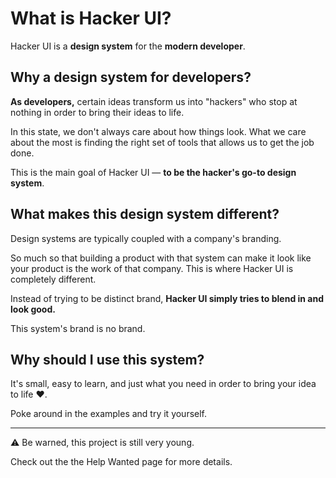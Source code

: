 
# What is Hacker UI?

Hacker UI is a **design system** for the **modern developer**.

## Why a design system for developers?

**As developers,** certain ideas transform us into "hackers" who stop at nothing in order to bring their ideas to life.

In this state, we don't always care about how things look. What we care about the most is finding the right set of tools that allows us to get the job done.

This is the main goal of Hacker UI — **to be the hacker's go-to design system**.

## What makes this design system different?

Design systems are typically coupled with a company's branding.

So much so that building a product with that system can make it look like your product is the work of that company. This is where Hacker UI is completely different.

Instead of trying to be distinct brand, **Hacker UI simply tries to blend in and look good.**

This system's brand is no brand.

## Why should I use this system?

It's small, easy to learn, and just what you need in order to bring your idea to life <Emoji label="heart">❤️</Emoji>.

Poke around in the examples and try it yourself.

---

<Emoji label="warning">⚠️</Emoji> Be warned, this project is still very young.

Check out the the <Link to="/intro/help-wanted">Help Wanted</Link> page for more details.
